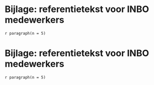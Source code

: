 # Bijlage: referentietekst voor INBO medewerkers

`r paragraph(n = 5)`

# Bijlage: referentietekst voor INBO medewerkers

`r paragraph(n = 5)`
